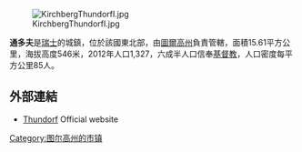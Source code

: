[[Image:KirchbergThundorfI.jpg|right]]

'''通多夫'''是[[瑞士|瑞士]]的城鎮，位於該國東北部，由[[圖爾高州|圖爾高州]]負責管轄，面積15.61平方公里，海拔高度546米，2012年人口1,327，六成半人口信奉[[基督教|基督教]]，人口密度每平方公里85人。

==外部連結==
*[http://www.thundorf.ch Thundorf]{{Wayback|url=http://www.thundorf.ch/ |date=20200805014336 }} {{de_icon}} Official website

{{Switzerland-geo-stub}}
[[Category:图尔高州的市镇|Category:图尔高州的市镇]]